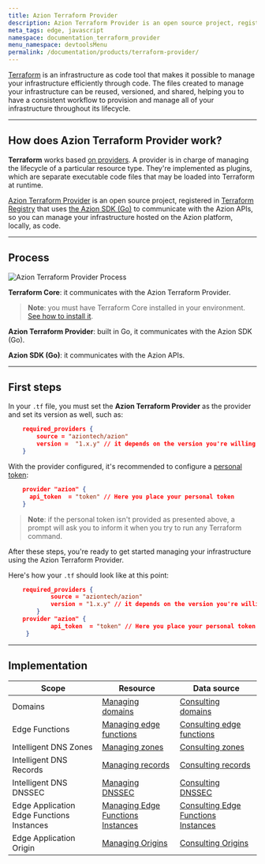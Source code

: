 ```yaml
---
title: Azion Terraform Provider
description: Azion Terraform Provider is an open source project, registered in HashiCorp. Through the Azion SDK for Go, the provider communicates with the Azion APIs, so you can manage your infrastructure hosted on the the Azion platform, locally, as code.
meta_tags: edge, javascript
namespace: documentation_terraform_provider
menu_namespace: devtoolsMenu
permalink: /documentation/products/terraform-provider/
---
```


[Terraform](https://developer.hashicorp.com/terraform/docs) is an infrastructure as code tool that makes it possible to manage your infrastructure efficiently through code. The files created to manage your infrastructure can be reused, versioned, and shared, helping you to have a consistent workflow to provision and manage all of your infrastructure throughout its lifecycle.

---

## How does Azion Terraform Provider work?

**Terraform** works based [on providers](https://developer.hashicorp.com/terraform/registry/providers). A provider is in charge of managing the lifecycle of a particular resource type. They're implemented as plugins, which are separate executable code files that may be loaded into Terraform at runtime.

[Azion Terraform Provider](https://github.com/aziontech/terraform-provider-azion) is an open source project, registered in [Terraform Registry](https://registry.terraform.io/providers/aziontech/azion/latest) that uses [the Azion SDK (Go)](https://github.com/aziontech/azionapi-go-sdk) to communicate with the Azion APIs, so you can manage your infrastructure hosted on the Azion platform, locally, as code.

---

## Process

![Azion Terraform Provider Process](https://www.azion.com/assets/docs/images/uploads/terraformProviderFlow.png)

**Terraform Core**: it communicates with the Azion Terraform Provider.

> **Note**: you must have Terraform Core installed in your environment. [See how to install it](https://developer.hashicorp.com/terraform/downloads).

**Azion Terraform Provider**: built in Go, it communicates with the Azion SDK (Go).

**Azion SDK (Go)**: it communicates with the Azion APIs.

---

## First steps

In your `.tf` file, you must set the **Azion Terraform Provider** as the provider and set its version as well, such as:

```json
    required_providers {
        source = "aziontech/azion"
        version =  "1.x.y" // it depends on the version you're willing to use.
    }
```

With the provider configured, it's recommended to configure a [personal token](/en/documentation/products/accounts/personal-tokens/):

```json
    provider "azion" {
      api_token  = "token" // Here you place your personal token
    }
```

> **Note**: if the personal token isn't provided as presented above, a prompt will ask you to inform it when you try to run any Terraform command.

After these steps, you're ready to get started managing your infrastructure using the Azion Terraform Provider.

Here's how your `.tf` should look like at this point:

```json
    required_providers {
            source = "aziontech/azion"
            version = "1.x.y" // it depends on the version you're willing to use.
        }
    provider "azion" {
            api_token  = "token" // Here you place your personal token
     }
```

---

## Implementation

| Scope | Resource | Data source |
| --- | --- | --- |
| Domains | [Managing domains](https://registry.terraform.io/providers/aziontech/azion/latest/docs/resources/domain) | [Consulting domains](https://registry.terraform.io/providers/aziontech/azion/latest/docs/data-sources/domains) |
| Edge Functions | [Managing edge functions](https://registry.terraform.io/providers/aziontech/azion/latest/docs/resources/edge_function) | [Consulting edge functions](https://registry.terraform.io/providers/aziontech/azion/latest/docs/data-sources/edge_functions) |
|  Intelligent DNS Zones | [Managing zones](https://registry.terraform.io/providers/aziontech/azion/latest/docs/resources/intelligent_dns_zone)| [Consulting zones](https://registry.terraform.io/providers/aziontech/azion/latest/docs/data-sources/intelligent_dns_zones) |
|  Intelligent DNS Records | [Managing records](https://registry.terraform.io/providers/aziontech/azion/latest/docs/resources/intelligent_dns_record) | [Consulting records](https://github.com/aziontech/terraform-provider-azion/blob/main/docs/data-sources/records.md)|
|  Intelligent DNS DNSSEC | [Managing DNSSEC](https://registry.terraform.io/providers/aziontech/azion/latest/docs/resources/intelligent_dns_dnssec) | [Consulting DNSSEC](https://registry.terraform.io/providers/aziontech/azion/latest/docs/data-sources/intelligent_dns_dnssec)|
|  Edge Application Edge Functions Instances | [Managing Edge Functions Instances](https://registry.terraform.io/providers/aziontech/azion/latest/docs/resources/edge_application_edge_functions_instance) | [Consulting Edge Functions Instances](https://registry.terraform.io/providers/aziontech/azion/latest/docs/data-sources/edge_application_edge_functions_instance)|
|  Edge Application Origin | [Managing Origins](https://registry.terraform.io/providers/aziontech/azion/latest/docs/resources/edge_application_origin) | [Consulting Origins](https://registry.terraform.io/providers/aziontech/azion/latest/docs/data-sources/edge_applications_origins)|
